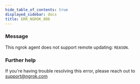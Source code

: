 ```yaml
---
hide_table_of_contents: true
displayed_sidebar: docs
title: ERR_NGROK_806
---
```


### Message

This ngrok agent does not support remote updating: `REASON`.

<ErrorDetails />

### Further help

If you're having trouble resolving this error, please reach out to [support@ngrok.com](mailto:support@ngrok.com?subject=Help%20with%20ERR_NGROK_806)
